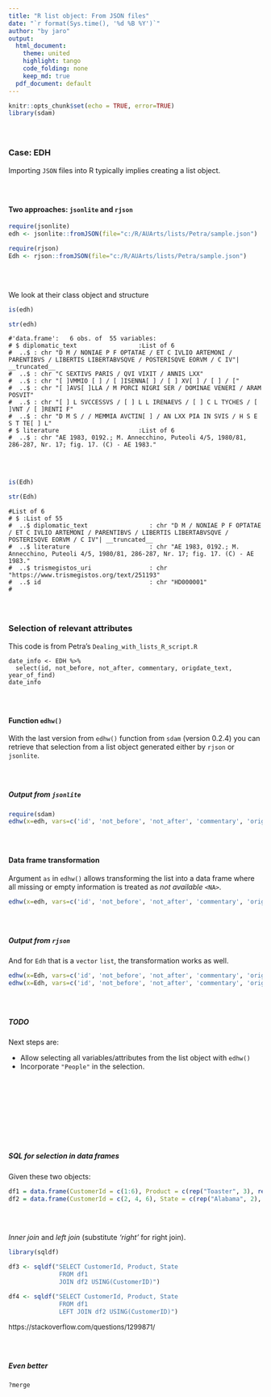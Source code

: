 ---
title: "R list object: From JSON files"
date: "`r format(Sys.time(), '%d %B %Y')`"
author: "by jaro"
output:
  html_document:
    theme: united
    highlight: tango
    code_folding: none
    keep_md: true
  pdf_document: default
---

```{r setup, echo=FALSE, message=FALSE}
knitr::opts_chunk$set(echo = TRUE, error=TRUE)
library(sdam)
```

<div style="margin-bottom:60px;"> </div>


### Case: EDH

Importing `JSON` files into R typically implies creating a list object.


<div style="margin-bottom:60px;"> </div>

#### Two approaches: `jsonlite` and `rjson`
```{r}
require(jsonlite)
edh <- jsonlite::fromJSON(file="c:/R/AUArts/lists/Petra/sample.json")
```
```{r}
require(rjson)
Edh <- rjson::fromJSON(file="c:/R/AUArts/lists/Petra/sample.json")
```

<div style="margin-bottom:60px;"> </div>

We look at their class object and structure


```{r}
is(edh)
```

```{r eval=FALSE}
str(edh)
```

```
#'data.frame':   6 obs. of  55 variables:
# $ diplomatic_text                 :List of 6
#  ..$ : chr "D M / NONIAE P F OPTATAE / ET C IVLIO ARTEMONI / PARENTIBVS / LIBERTIS LIBERTABVSQVE / POSTERISQVE EORVM / C IV"| __truncated__
#  ..$ : chr "C SEXTIVS PARIS / QVI VIXIT / ANNIS LXX"
#  ..$ : chr "[ ]VMMIO [ ] / [ ]ISENNA[ ] / [ ] XV[ ] / [ ] / ["
#  ..$ : chr "[ ]AVS[ ]LLA / M PORCI NIGRI SER / DOMINAE VENERI / ARAM POSVIT"
#  ..$ : chr "[ ] L SVCCESSVS / [ ] L L IRENAEVS / [ ] C L TYCHES / [ ]VNT / [ ]RENTI F"
#  ..$ : chr "D M S / / MEMMIA AVCTIN[ ] / AN LXX PIA IN SVIS / H S E S T TE[ ] L"
# $ literature                      :List of 6
#  ..$ : chr "AE 1983, 0192.; M. Annecchino, Puteoli 4/5, 1980/81, 286-287, Nr. 17; fig. 17. (C) - AE 1983."
```



<div style="margin-bottom:60px;"> </div>

```{r}
is(Edh)
```

```{r eval=FALSE}
str(Edh)
```

```
#List of 6
# $ :List of 55
#  ..$ diplomatic_text                 : chr "D M / NONIAE P F OPTATAE / ET C IVLIO ARTEMONI / PARENTIBVS / LIBERTIS LIBERTABVSQVE / POSTERISQVE EORVM / C IV"| __truncated__
#  ..$ literature                      : chr "AE 1983, 0192.; M. Annecchino, Puteoli 4/5, 1980/81, 286-287, Nr. 17; fig. 17. (C) - AE 1983."
#  ..$ trismegistos_uri                : chr "https://www.trismegistos.org/text/251193"
#  ..$ id                              : chr "HD000001"
#
```


<div style="margin-bottom:60px;"> </div>

### Selection of relevant attributes

This code is from Petra's `Dealing_with_lists_R_script.R`
```
date_info <- EDH %>% 
  select(id, not_before, not_after, commentary, origdate_text, year_of_find) 
date_info 
```

<div style="margin-bottom:60px;"> </div>


#### Function `edhw()`

With the last version from `edhw()` function from `sdam` (version 0.2.4) you can retrieve that selection from a list object generated either by `rjson` or `jsonlite`.

<div style="margin-bottom:60px;"> </div>

##### Output from `jsonlite`
```{r}
require(sdam)
edhw(x=edh, vars=c('id', 'not_before', 'not_after', 'commentary', 'origdate_text', 'year_of_find'))
```

<div style="margin-bottom:60px;"> </div>

#### Data frame transformation
Argument `as` in `edhw()` allows transforming the list into a data frame where all missing or empty information is treated as *not available* `<NA>`.

```{r}
edhw(x=edh, vars=c('id', 'not_before', 'not_after', 'commentary', 'origdate_text', 'year_of_find'), as="df")
```

<div style="margin-bottom:60px;"> </div>

##### Output from `rjson`

And for `Edh` that is a `vector` `list`, the transformation works as well.

```{r eval=FALSE}
edhw(x=Edh, vars=c('id', 'not_before', 'not_after', 'commentary', 'origdate_text', 'year_of_find'))
edhw(x=Edh, vars=c('id', 'not_before', 'not_after', 'commentary', 'origdate_text', 'year_of_find'), as="df")
```

<div style="margin-bottom:60px;"> </div>


##### TODO

Next steps are:

* Allow selecting all variables/attributes from the list object with `edhw()`
* Incorporate `"People"` in the selection.



<div style="margin-bottom:160px;"> </div>



##### SQL for selection in data frames

Given these two objects:

```{r eval=FALSE}
df1 = data.frame(CustomerId = c(1:6), Product = c(rep("Toaster", 3), rep("Radio", 3)))
df2 = data.frame(CustomerId = c(2, 4, 6), State = c(rep("Alabama", 2), rep("Ohio", 1)))
```

<div style="margin-bottom:60px;"> </div>


*Inner join* and *left join* (substitute *'right'* for right join).

```{r eval=FALSE}
library(sqldf)

df3 <- sqldf("SELECT CustomerId, Product, State 
              FROM df1
              JOIN df2 USING(CustomerID)")

df4 <- sqldf("SELECT CustomerId, Product, State 
              FROM df1
              LEFT JOIN df2 USING(CustomerID)")
```

<div style="font-size:10pt;">https://stackoverflow.com/questions/1299871/</div>


<div style="margin-bottom:60px;"> </div>


##### Even better

```{r eval=FALSE}
?merge
```


<div style="margin-bottom:60px;"> </div>

